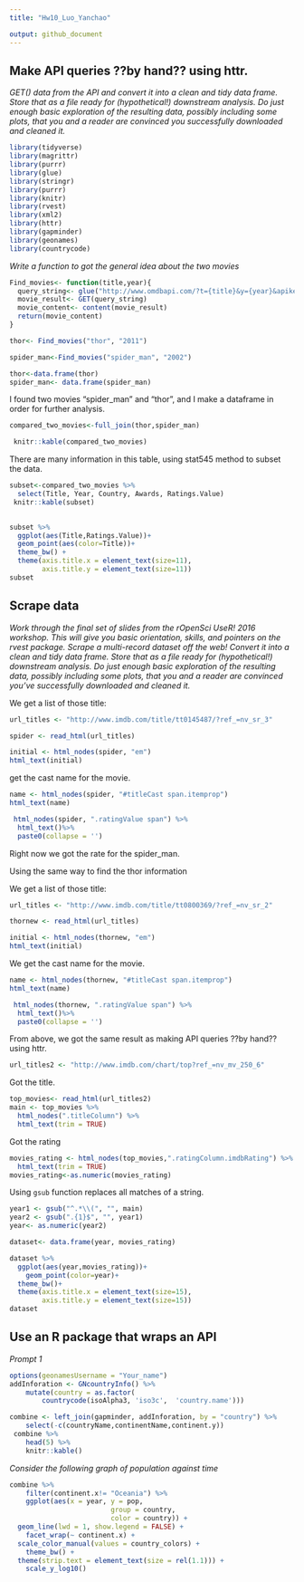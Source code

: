 ```yaml
---
title: "Hw10_Luo_Yanchao"

output: github_document
---
```


## Make API queries ??by hand?? using httr.

*GET() data from the API and convert it into a clean and tidy data frame. Store that as a file ready for (hypothetical!) downstream analysis. Do just enough basic exploration of the resulting data, possibly including some plots, that you and a reader are convinced you successfully downloaded and cleaned it.*

```r
library(tidyverse)
library(magrittr)
library(purrr)
library(glue)
library(stringr)
library(purrr)
library(knitr)
library(rvest)
library(xml2)
library(httr)
library(gapminder)
library(geonames)
library(countrycode)
```

*Write a function to got the general idea about the two movies*

```r
Find_movies<- function(title,year){
  query_string<- glue("http://www.omdbapi.com/?t={title}&y={year}&apikey=Yourkey")
  movie_result<- GET(query_string)
  movie_content<- content(movie_result)
  return(movie_content)
}

thor<- Find_movies("thor", "2011")

spider_man<-Find_movies("spider_man", "2002")

thor<-data.frame(thor)
spider_man<- data.frame(spider_man)

```

I found two movies "spider_man" and "thor", and I make a dataframe in order for further analysis.

```r
compared_two_movies<-full_join(thor,spider_man) 

 knitr::kable(compared_two_movies)
```

There are many information in this table, using stat545 method to subset the data.

```r
subset<-compared_two_movies %>% 
  select(Title, Year, Country, Awards, Ratings.Value) 
 knitr::kable(subset)
 
```

```r
subset %>% 
  ggplot(aes(Title,Ratings.Value))+
  geom_point(aes(color=Title))+
  theme_bw() +
  theme(axis.title.x = element_text(size=11),
        axis.title.y = element_text(size=11))
subset
```



## Scrape data

*Work through the final set of slides from the rOpenSci UseR! 2016 workshop. This will give you basic orientation, skills, and pointers on the rvest package.*
*Scrape a multi-record dataset off the web! Convert it into a clean and tidy data frame. Store that as a file ready for (hypothetical!) downstream analysis. Do just enough basic* *exploration of the resulting data, possibly including some plots, that you and a reader are convinced you’ve successfully downloaded and cleaned it.*

We get a list of those title:

```r
url_titles <- "http://www.imdb.com/title/tt0145487/?ref_=nv_sr_3"

spider <- read_html(url_titles)
```


```r
initial <- html_nodes(spider, "em")
html_text(initial)

```

get the cast name for the movie.

```r
name <- html_nodes(spider, "#titleCast span.itemprop")
html_text(name) 
```

```r
 html_nodes(spider, ".ratingValue span") %>%
  html_text()%>%
  paste0(collapse = '')
```

Right now we got the rate for the spider_man.


Using the same way to find the thor information

We get a list of those title:

```r
url_titles <- "http://www.imdb.com/title/tt0800369/?ref_=nv_sr_2"

thornew <- read_html(url_titles)
```


```r
initial <- html_nodes(thornew, "em")
html_text(initial)

```

We get the cast name for the movie.

```r
name <- html_nodes(thornew, "#titleCast span.itemprop")
html_text(name) 
```

```r
 html_nodes(thornew, ".ratingValue span") %>%
  html_text()%>%
  paste0(collapse = '')
```

From above, we got the same result as making API queries ??by hand?? using httr.

```r
url_titles2 <- "http://www.imdb.com/chart/top?ref_=nv_mv_250_6"
```

Got the title.
```r
top_movies<- read_html(url_titles2)
main <- top_movies %>% 
  html_nodes(".titleColumn") %>% 
  html_text(trim = TRUE)
```

Got the rating
```r
movies_rating <- html_nodes(top_movies,".ratingColumn.imdbRating") %>% 
  html_text(trim = TRUE)
movies_rating<-as.numeric(movies_rating)
```

Using `gsub` function replaces all matches of a string.
```r
year1 <- gsub("^.*\\(", "", main)
year2 <- gsub(".{1}$", "", year1)
year<- as.numeric(year2)
```


```r
dataset<- data.frame(year, movies_rating)
```

```r
dataset %>% 
  ggplot(aes(year,movies_rating))+
    geom_point(color=year)+
  theme_bw()+
  theme(axis.title.x = element_text(size=15),
        axis.title.y = element_text(size=15))
dataset
```

## Use an R package that wraps an API


*Prompt 1*

```r
options(geonamesUsername = "Your_name")
addInforation <- GNcountryInfo() %>%
    mutate(country = as.factor(
        countrycode(isoAlpha3, 'iso3c',  'country.name'))) 

combine <- left_join(gapminder, addInforation, by = "country") %>%
    select(-c(countryName,continentName,continent.y))
 combine %>%
    head(5) %>%
    knitr::kable()
```

*Consider the following graph of population against time *

```r
combine %>%
    filter(continent.x!= "Oceania") %>%
    ggplot(aes(x = year, y = pop, 
                         group = country, 
                         color = country)) +
  geom_line(lwd = 1, show.legend = FALSE) + 
    facet_wrap(~ continent.x) +
  scale_color_manual(values = country_colors) + 
    theme_bw() +
  theme(strip.text = element_text(size = rel(1.1))) + 
    scale_y_log10() 
```



